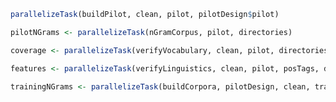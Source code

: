 
```r
parallelizeTask(buildPilot, clean, pilot, pilotDesign$pilot)     
```

```r
pilotNGrams <- parallelizeTask(nGramCorpus, pilot, directories)   
```

```r
coverage <- parallelizeTask(verifyVocabulary, clean, pilot, directories)
```

```r
features <- parallelizeTask(verifyLinguistics, clean, pilot, posTags, directories)  
```

```r
trainingNGrams <- parallelizeTask(buildCorpora, pilotDesign, clean, training, validation, test)
```
